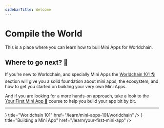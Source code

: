 ```yaml
---
sidebarTitle: Welcome
---
```



# Compile the World

This is a place where you can learn how to buil Mini Apps for Worldchain.

## Where to go next? 🫡

If you're new to Worldchain, and specially Mini Apps the [Worldchain 101 🌎](/learn/mini-apps-101/worldchain) section will give you a solid foundation about mini apps, the ecosystem, and how to get you started on building your very own Mini Apps.

And if you are looking for a more hands-on approach, take a look to the [Your First Mini App 🎁](/learn/your-first-mini-app) course to help you build your app bit by bit.

---

<Cards>
  <Cards.Card
    icon={<TbWorld className="scale-110" />}
    title="Worldchain 101"
    href="/learn/mini-apps-101/worldchain"
  />
  <Cards.Card
    icon={<FaCodepen />}
    title="Building a Mini App"
    href="/learn/your-first-mini-app"
  />
</Cards>
